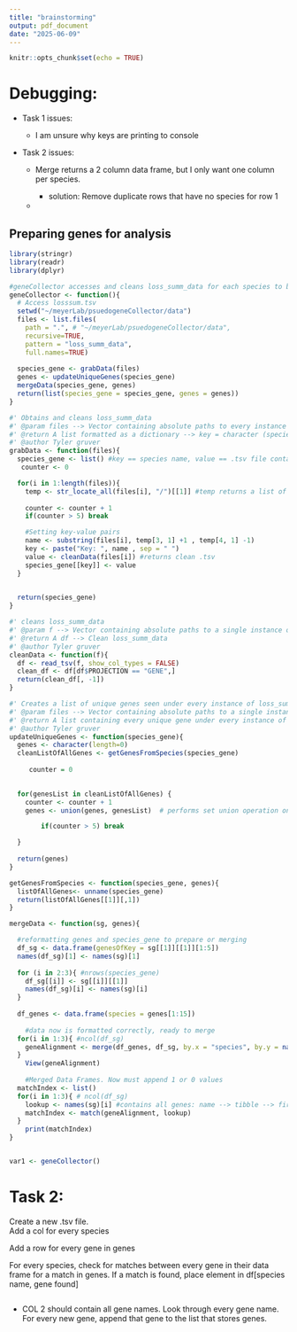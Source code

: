 ```yaml
---
title: "brainstorming"
output: pdf_document
date: "2025-06-09"
---
```


```r
knitr::opts_chunk$set(echo = TRUE)
```

# Debugging:

-   Task 1 issues:

    -   I am unsure why keys are printing to console

-   Task 2 issues:

    -   Merge returns a 2 column data frame, but I only want one column per species.

        -   solution: Remove duplicate rows that have no species for row 1

    -   

## Preparing genes for analysis

```r

library(stringr)
library(readr)
library(dplyr)

#geneCollector accesses and cleans loss_summ_data for each species to be examined. Then, it  
geneCollector <- function(){
  # Access losssum.tsv
  setwd("~/meyerLab/psuedogeneCollector/data")
  files <- list.files(
    path = ".", # "~/meyerLab/psuedogeneCollector/data", 
    recursive=TRUE, 
    pattern = "loss_summ_data",
    full.names=TRUE)
  
  species_gene <- grabData(files)
  genes <- updateUniqueGenes(species_gene)
  mergeData(species_gene, genes)
  return(list(species_gene = species_gene, genes = genes))
}

#' Obtains and cleans loss_summ_data
#' @param files --> Vector containing absolute paths to every instance of loss_summ_data
#' @return A list formatted as a dictionary --> key = character (species name), value = df (clean loss_summ_data)
#' @author Tyler gruver
grabData <- function(files){
  species_gene <- list() #key == species name, value == .tsv file containing losssum data
   counter <- 0

  for(i in 1:length(files)){
    temp <- str_locate_all(files[i], "/")[[1]] #temp returns a list of matrixes. [[1]] grabs the matrix  at position 1... temp will only ever be a list of length 1 
    
    counter <- counter + 1
    if(counter > 5) break

    #Setting key-value pairs
    name <- substring(files[i], temp[3, 1] +1 , temp[4, 1] -1)
    key <- paste("Key: ", name , sep = " ")
    value <- cleanData(files[i]) #returns clean .tsv
    species_gene[[key]] <- value
  }  
  

  return(species_gene)
}

#' cleans loss_summ_data
#' @param f --> Vector containing absolute paths to a single instance of loss_summ_data
#' @return A df --> Clean loss_summ_data
#' @author Tyler gruver
cleanData <- function(f){
  df <- read_tsv(f, show_col_types = FALSE)
  clean_df <- df[df$PROJECTION == "GENE",]
  return(clean_df[, -1])
}

#' Creates a list of unique genes seen under every instance of loss_summ_data
#' @param files --> Vector containing absolute paths to a single instance of loss_summ_data 
#' @return A list containing every unique gene under every instance of loss_summ_data
#' @author Tyler gruver    
updateUniqueGenes <- function(species_gene){
  genes <- character(length=0)
  cleanListOfAllGenes <- getGenesFromSpecies(species_gene)
  
     counter = 0

  
  for(genesList in cleanListOfAllGenes) {
    counter <- counter + 1
    genes <- union(genes, genesList)  # performs set union operation on genes character vector AND df[,1] column subset.

        if(counter > 5) break

  }
  
  return(genes)
}

getGenesFromSpecies <- function(species_gene, genes){
  listOfAllGenes<- unname(species_gene)
  return(listOfAllGenes[[1]][,1])
}

mergeData <- function(sg, genes){

  #reformatting genes and species_gene to prepare or merging
  df_sg <- data.frame(genesOfKey = sg[[1]][[1]][1:5])
  names(df_sg)[1] <- names(sg)[1]
  
  for (i in 2:3){ #nrows(species_gene)
    df_sg[[i]] <- sg[[i]][[1]]
    names(df_sg)[i] <- names(sg)[i]
  }
   
  df_genes <- data.frame(species = genes[1:15])
  
    #data now is formatted correctly, ready to merge
  for(i in 1:3){ #ncol(df_sg)
    geneAlignment <- merge(df_genes, df_sg, by.x = "species", by.y = names(df_sg)[i], all.x = TRUE)
  }
    View(geneAlignment)
    
    #Merged Data Frames. Now must append 1 or 0 values 
  matchIndex <- list()
  for(i in 1:3){ # ncol(df_sg)
    lookup <- names(sg)[i] #contains all genes: name --> tibble --> first vector
    matchIndex <- match(geneAlignment, lookup)
  }
    print(matchIndex)
}


var1 <- geneCollector()
```

# Task 2:

Create a new .tsv file.\
Add a col for every species

Add a row for every gene in genes

For every species, check for matches between every gene in their data frame for a match in genes. If a match is found, place element in df[species name, gene found]

```         
```

-   COL 2 should contain all gene names. Look through every gene name. For every new gene, append that gene to the list that stores genes. 
